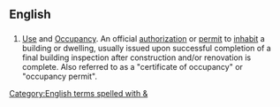 ==English==

==={{acronym|en}}===
{{head|en}}

# [[use|Use]] and [[occupancy|Occupancy]]. An official [[authorization]] or [[permit]] to [[inhabit]] a building or dwelling, usually issued upon successful completion of a final building inspection after construction and/or renovation is complete. Also referred to as a "certificate of occupancy" or "occupancy permit".

[[Category:English terms spelled with &]]